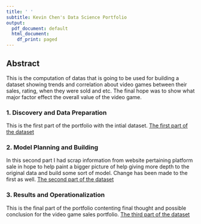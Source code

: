```yaml
---
title: ' '
subtitle: Kevin Chen's Data Science Portfolio
output:
  pdf_document: default
  html_document:
    df_print: paged
---
```


## Abstract

This is the computation of datas that is going to be used for building a dataset showing trends and correlation about video games between their sales, rating, when they were sold and etc. The final hope was to show what major factor effect the overall value of the video game.

### 1. Discovery and Data Preparation

This is the first part of the portfolio with the intial dataset. 
[The first part of the dataset](Portfolio1ver2.html)

### 2. Model Planning and Building
In this second part I had scrap information from website pertaining platform sale in hope to help paint a bigger picture of help giving more depth to the original data and build some sort of model.
Change has been made to the first as well.
[The second part of the dataset](Portfolio2actual.html)

### 3. Results and Operationalization
This is the final part of the portfolio contenting final thought and possible conclusion for the video game sales portfolio. 
[The third part of the dataset](Portfolio3.html)

